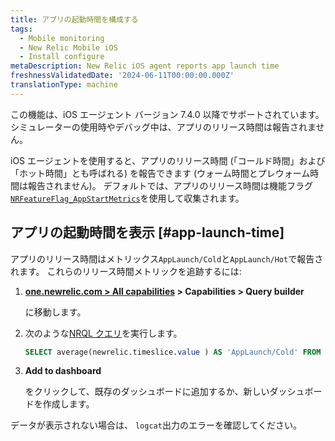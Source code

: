 ```yaml
---
title: アプリの起動時間を構成する
tags:
  - Mobile monitoring
  - New Relic Mobile iOS
  - Install configure
metaDescription: New Relic iOS agent reports app launch time
freshnessValidatedDate: '2024-06-11T00:00:00.000Z'
translationType: machine
---
```


<Callout variant="important">
  この機能は、iOS エージェント バージョン 7.4.0 以降でサポートされています。 シミュレーターの使用時やデバッグ中は、アプリのリリース時間は報告されません。
</Callout>

iOS エージェントを使用すると、アプリのリリース時間 (「コールド時間」および「ホット時間」とも呼ばれる) を報告できます (ウォーム時間とプレウォーム時間は報告されません)。 デフォルトでは、アプリのリリース時間は機能フラグ[`NRFeatureFlag_AppStartMetrics`](/docs/mobile-monitoring/new-relic-mobile/mobile-sdk/configure-settings/#applaunchtime)を使用して収集されます。

## アプリの起動時間を表示 [#app-launch-time]

アプリのリリース時間はメトリックス`AppLaunch/Cold`と`AppLaunch/Hot`で報告されます。 これらのリリース時間メトリックを追跡するには:

1. <DNT>**[one.newrelic.com > All capabilities](https://one.newrelic.com/all-capabilities) > Capabilities > Query builder**</DNT>

   に移動します。

2. 次のような[NRQL クエリ](/docs/query-your-data/explore-query-data/query-builder/use-advanced-nrql-mode-query-data/)を実行します。

   ```sql
   SELECT average(newrelic.timeslice.value ) AS 'AppLaunch/Cold' FROM Metric WHERE metricTimesliceName = 'AppLaunch/Cold' AND entity.guid = 'YOUR_APP_TOKEN' SINCE 1664218800000 UNTIL 1664220600000 TIMESERIES
   ```

3. <DNT>**Add to dashboard**</DNT>

   をクリックして、既存のダッシュボードに追加するか、新しいダッシュボードを作成します。

データが表示されない場合は、 `logcat`出力のエラーを確認してください。